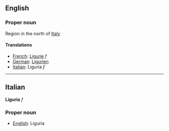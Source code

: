 ==English==

===Proper noun===

Region in the north of [[Italy]]

====Translations====

*[[French]]: [[Ligurie]] ''f''
*[[German]]: [[Ligurien]]
*[[Italian]]: Liguria ''f''

----

==Italian==
'''Liguria''' ''f''

===Proper noun===

*[[English]]: Liguria
